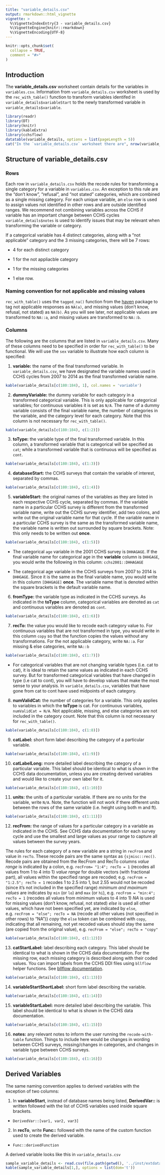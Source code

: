 ```yaml
---
title: "variable_details.csv"
output: rmarkdown::html_vignette
vignette: >
  %\VignetteIndexEntry{3 - variable_details.csv}     
  %\VignetteEngine{knitr::rmarkdown} 
  %\VignetteEncoding{UTF-8}
---
```


```r
knitr::opts_chunk$set(
  collapse = TRUE,
  comment = "#>"
)
```

## Introduction

The **variable_details.csv** worksheet contain details for the variables in `variables.csv`. Information from `variable_details.csv` worksheet is used by the `rec_with_table()` function to transform variables identifed in `variable_details$variableStart` to the newly transformed variable in `variable_details$variable`. 

```r
library(readr)
library(DT)
library(knitr)
library(kableExtra)
library(cchsflow)
datatable(variable_details, options = list(pageLength = 5))
cat("In the `variable_details.csv` worksheet there are", nrow(variable_details), "rows and", ncol(variable_details), "columns", "\n\n")
```

## Structure of variable_details.csv

### Rows

Each row in `variable_details.csv` holds the recode rules for transforming a single category for a variable in `variables.csv`. An exception to this rule are the "don't know", "refusal", and "not stated" categories, which are combined as a single missing category. For each unique variable, an `else` row is used to assign values not identified in other rows and are outside identified ranges. We recommend not combining variables across the CCHS if variable has an important change between CCHS cycles `variable_details$notes` is used to identify issues that may be relevant when transforming the variable or category.

If a categorical variable has 4 distinct categories, along with a "not applicable" category and the 3 missing categories, there will be 7 rows: 

+ 4 for each distinct category

+ 1 for the not appliacble category

+ 1 for the missing categories

+ 1 else row.

### Naming convention for not applicable and missing values

`rec_with_table()` uses the `tagged_na()` function from the [haven](https://www.rdocumentation.org/packages/haven/versions/2.1.1) package to tag not applicable responses as `NA(a)`, and missing values (don't know, refusal, not stated) as `NA(b)`. As you will see later, not applicable values are transformed to `NA::a`, and missing values are transformed to `NA::b`.

### Columns
The following are the columns that are listed in `variable_details.csv`. Many of these columns need to be specified in order for `rec_with_table()` to be functional. We will use the `sex` variable to illustrate how each column is specified:

1. **variable:** the name of the final transformed variable. In `variable_details.csv`, we have designated the variable names used in CCHS cycles from 2007 to 2014 as the final transformed variable name.

```r
kable(variable_details[c(180:184), 1], col.names = 'variable')
```

2. **dummyVariable:** the dummy variable for each category in a transformed categorical variable. This is only applicable for categorical variables; for continuous variables it is set as `N/A`. The name of a dummy variable consists of the final variable name, the number of categories in the variable, and the category level for each category. Note that this column is not necessary for `rec_with_table()`.

```r
kable(variable_details[c(180:184), c(1:2)])
```

3. **toType:** the variable type of the final transformed variable. In this column, a transformed variable that is categorical will be specified as `cat`; while a transformed variable that is continuous will be specified as `cont`.

```r
kable(variable_details[c(180:184), c(1:3)])
```

4. **databaseStart:** the CCHS surveys that contain the variable of interest, separated by commas. 

```r
kable(variable_details[c(180:184), c(1:4)])
```

5. **variableStart:** the original names of the variables as they are listed in each respective CCHS cycle, separated by commas. If the variable name in a particular CCHS survey is different from the transformed variable name, write out the CCHS survey identifier, add two colons, and write out the original variable name for that cycle. If the variable name in a particular CCHS survey is the same as the transformed variable name, the variable name is written out surrounded by square brackets. Note: this only needs to be written out **once**.

```r
kable(variable_details[c(180:184), c(1:5)])
```

+ The categorical `age` variable in the 2001 CCHS survey is `DHHAGAGE`. If the final variable name for categorical age in the **variable** column is `DHHGAGE`, you would write the following in this column: `cchs2001::DHHAGAGE`

+ The categorical age variable in the CCHS surveys from 2007 to 2014 is `DHHGAGE`. Since it is the same as the final variable name, you would write in this column `[DHHGAGE]` **once**. The variable name that is denoted within the square brackets is the default variable name.

6. **fromType:** the variable type as indicated in the CCHS surveys. As indicated in the **toType** column, categorical variables are denoted as `cat` and continuous variables are denoted as `cont`.

```r
kable(variable_details[c(180:184), c(1:6)])
```

7. **recTo:** the value you would like to recode each category value to. For continuous variables that are not transformed in type, you would write in this column `copy` so that the function copies the values without any transformations. For the not applicable category, write `NA::a`. For missing & else categories, write `NA::b` 

```r
kable(variable_details[c(180:184), c(1:7)])
```

+ For categorical variables that are not changing variable types (i.e. cat to cat), it is ideal to retain the same values as indicated in each CCHS survey. But for transformed categorical variables that have changed in type (i.e cat to cont), you will have to develop values that make the most sense to your analysis. In `variable_details.csv`, variables that have gone from cat to cont have used midpoints of each category.

8. **numValidCat:** the number of categories for a variable. This only applies to variables in which the **toType** is cat. For continuous variables, `numValidCat = N/A`. Not applicable, missing, and else categories are not included in the category count. Note that this column is not necessary for `rec_with_table()`.

```r
kable(variable_details[c(180:184), c(1:8)])
```

9. **catLabel:** short form label describing the category of a particular variable.

```r
kable(variable_details[c(180:184), c(1:9)])
```

10. **catLabelLong:** more detailed label describing the category of a particular variable. This label should be identical to what is shown in the CCHS data documentation, unless you are creating derived variables and would like to create your own label for it.

```r
kable(variable_details[c(180:184), c(1:10)])
```

11. **units:** the units of a particular variable. If there are no units for the variable, write `N/A`. Note, the function will not work if there different units between the rows of the same variable (i.e. height using both m and ft).

```r
kable(variable_details[c(180:184), c(1:11)])
```

12. **recFrom:** the range of values for a particular category in a variable as indicated in the CCHS. See CCHS data documentation for each survey cycle and use the smallest and large values as your range to capture all values between the survey years. 

The rules for each category of a new variable are a string in `recFrom` and value in `recTo`. These recode pairs are the same syntax as `{sjmisc::rec()`. Recode pairs are obtained from the RecFrom and RecTo columns
  *value range* is indicated by a colon, e.g. `recFrom= "1:4"; recTo = 1` (recodes all values from 1 to 4 into 1}
  *value range* for double vectors (with fractional part), all values within the specified range are recoded; e.g. `recFrom = "1:2.5"; recTo = 1` recodes 1 to 2.5 into 1, but 2.55 would not be recoded (since it's not included in the specified range)
  *minimum and maximum values* are indicates by `min` (or `lo`) and `max` (or `hi`), e.g. `recFrom = "min:4"; recTo = 1` (recodes all values from minimum values to 4 into 1)
  *NA* is used for missing values (don't know, refusal, not stated)
  *else* is used all other values, which have not been specified yet, are indicated by `else`, e.g. `recFrom = "else"; recTo = NA` (recode all other values (not specified in other rows) to "NA")}
  *copy* the `else` token can be combined with `copy`, indicating that all remaining, not yet recoded values should stay the same (are copied from the original value), e.g. `recFrom = "else"; recTo = "copy"`
  

```r
kable(variable_details[c(180:184), c(1:12)])
```

13. **catStartLabel:** label describing each category. This label should be identical to what is shown in the CCHS data documentation. For the missing row, each missing category is described along with their coded values. You can import labels from the CCHS DDI files using `bllflow` helper functions. See [bllflow documentation](http://bllflow.projectbiglife.ca).

```r
kable(variable_details[c(180:184), c(1:13)])
```

14. **variableStartShortLabel:** short form label describing the variable.

```r
kable(variable_details[c(180:184), c(1:14)])
```

15. **variableStartLabel:** more detailed label describing the variable. This label should be identical to what is shown in the CCHS data documentation.

```r
kable(variable_details[c(180:184), c(1:15)])
```

16. **notes:** any relevant notes to inform the user running the `recode-with-table` function. Things to include here would be changes in wording between CCHS surveys, missing/changes in categories, and changes in variable type between CCHS surveys.

```r
kable(variable_details[c(180:184), c(1:16)])
```

## Derived Variables

The same naming convention applies to derived variables with the exception of two columns:

1. In **variableStart**, instead of database names being listed, **DerivedVar::** is written followed with the list of CCHS variables used inside square brackets. 
+ `DerivedVar::[var1, var2, var3]`

2. In **recTo**, write **Func::** followed with the name of the custom function used to create the derived variable.
+ `Func::derivedFunction`

A derived variable looks like this in `variable_details.csv`

```r
sample_variable_details <- read.csv(file.path(getwd(), '../inst/extdata/sample_variable_details.csv'))
kable(sample_variable_details[1,], options = list(dom='t'))
```
